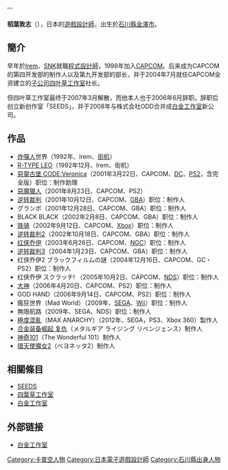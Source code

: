 {{BLP unsourced|time=2022-01-01T05:51:31+00:00}}
{{noteTA|G1=Games}}
{{Infobox person
| name        = 稻葉敦志
| native_name = 稲葉 敦志
| native_name_lang = ja
| romaji      = Inaba Atsushi
| image       = Atsushi Inaba (2004).jpg
| caption     = 稻葉敦志於2004年德國遊戲展
| years_active= 1992 - 至今
| birth_date  = {{Birth date and age|1971|8|28|mf=y}}
| birth_place = {{JPN}}[[石川縣|石川縣]][[金澤市|金澤市]]
| occupation  = [[遊戲設計師|遊戲設計師]]
| website     = http://www.platinumgames.co.jp/
}}
{{Japanese|japanese=稲葉 敦志|kana=いなば あつし|romaji=Inaba Atsushi}}'''

'''稻葉敦志'''（{{bd|1971年|8月28日||}}），日本的[[遊戲設計師|遊戲設計師]]，出生於[[石川縣|石川縣]][[金澤市|金澤市]]。

== 簡介 ==
早年於[[Irem|Irem]]、[[SNK|SNK]]就職[[程式設計師|程式設計師]]，1998年加入[[CAPCOM|CAPCOM]]。后来成为CAPCOM的第四开发部的制作人以及第九开发部的部长，并于2004年7月就任CAPCOM全资建立的[[子公司|子公司]][[四叶草工作室|四叶草工作室]]社长。

但四叶草工作室最终于2007年3月解散，而他本人也于2006年6月辞职。辞职后创立新创作室「SEEDS」，并于2008年与株式会社ODD合并成[[白金工作室|白金工作室]]新公司。

== 作品 ==
* [[炸彈人|炸彈人]]世界（1992年、Irem、[[街机|街机]]）
* [[R-TYPE_LEO|R-TYPE LEO]]（1992年12月、Irem、街机）
* [[惡靈古堡|惡靈古堡 CODE:Veronica]]（2001年3月22日、CAPCOM、[[Dreamcast|DC]]、[[PS2|PS2]]，含完全版）职位：制作助理
* [[惡魔獵人|惡魔獵人]]（2001年8月23日、CAPCOM、PS2）
* [[逆转裁判|逆转裁判]]（2001年10月12日、CAPCOM、[[Game_Boy_Advance|GBA]]）职位：制作人
* グランボ（2001年12月28日、CAPCOM、GBA）职位：制作人
* BLACK BLACK（2002年2月8日、CAPCOM、GBA）职位：制作人
* [[铁骑|铁骑]]（2002年9月12日、CAPCOM、[[Xbox|Xbox]]）职位：制作人
* [[逆转裁判2|逆转裁判2]]（2002年10月18日、CAPCOM、GBA）职位：制作人
* [[红侠乔伊|红侠乔伊]]（2003年6月26日、CAPCOM、[[任天堂GameCube|NGC]]）职位：制作人
* [[逆转裁判3|逆转裁判3]]（2004年1月23日、CAPCOM、GBA）职位：制作人
* 红侠乔伊2 ブラックフィルムの謎（2004年12月16日、CAPCOM、GC・PS2）职位：制作人
* 红侠乔伊 スクラッチ! （2005年10月2日、CAPCOM、[[NDS|NDS]]）职位：制作人
* [[大神_(游戏)|大神]]（2006年4月20日、CAPCOM、PS2）职位：制作人
* GOD HAND（2006年9月14日、CAPCOM、PS2）职位：制作人
* 瘋狂世界（Mad World）（2009年、[[SEGA|SEGA]]、[[Wii|Wii]]）职位：制作人
* 無限航路（2009年、SEGA、NDS）职位：制作人
* [[極度混亂|極度混亂]]（MAX ANARCHY）（2012年、SEGA，PS3、Xbox 360）製作人
* [[合金装备崛起_复仇|合金装备崛起 复仇]]（メタルギア ライジング リベンジェンス）制作人
* [[神奇101|神奇101]]（The Wonderful 101）制作人
* [[魔兵驚天錄2|猎天使魔女2]]（ベヨネッタ2）制作人

== 相關條目 ==
* [[SEEDS|SEEDS]]
* [[四葉草工作室|四葉草工作室]]
* [[白金工作室|白金工作室]]

== 外部链接 ==
*[http://www.platinumgames.co.jp/ 白金工作室] {{Wayback|url=http://www.platinumgames.co.jp/ |date=20081216080624 }}{{ja}}

{{白金工作室}}

{{DEFAULTSORT:Inaba Atsushi}}
[[Category:卡普空人物|Category:卡普空人物]]
[[Category:日本電子遊戲設計師|Category:日本電子遊戲設計師]]
[[Category:石川縣出身人物|Category:石川縣出身人物]]